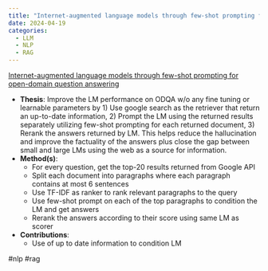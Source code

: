 ```yaml
---
title: "Internet-augmented language models through few-shot prompting for open-domain question answering"
date: 2024-04-19
categories:
  - LLM
  - NLP
  - RAG
---
```


[Internet-augmented language models through few-shot prompting for open-domain question answering](https://arxiv.org/abs/2203.05115)

- **Thesis**: Improve the LM performance on ODQA w/o any fine tuning or learnable
  parameters by 1) Use google search as the retriever that return an up-to-date
  information, 2) Prompt the LM using the returned results separately utilizing
  few-shot prompting for each returned document, 3) Rerank the answers returned
  by LM. This helps reduce the hallucination and improve the factuality of the
  answers plus close the gap between small and large LMs using the web as a
  source for information.
- **Method(s)**:
  - For every question, get the top-20 results returned from Google API
  - Split each document into paragraphs where each paragraph contains at most 6 sentences
  - Use TF-IDF as ranker to rank relevant paragraphs to the query
  - Use few-shot prompt on each of the top paragraphs to condition the LM and get answers
  - Rerank the answers according to their score using same LM as scorer
- **Contributions**:
  - Use of up to date information to condition LM

#nlp #rag
